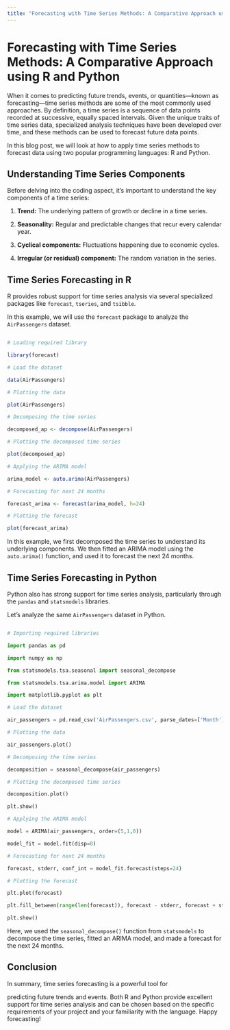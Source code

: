 ```yaml
---
title: "Forecasting with Time Series Methods: A Comparative Approach using R and Python"
---
```


# Forecasting with Time Series Methods: A Comparative Approach using R and Python

When it comes to predicting future trends, events, or quantities---known as forecasting---time series methods are some of the most commonly used approaches. By definition, a time series is a sequence of data points recorded at successive, equally spaced intervals. Given the unique traits of time series data, specialized analysis techniques have been developed over time, and these methods can be used to forecast future data points.

In this blog post, we will look at how to apply time series methods to forecast data using two popular programming languages: R and Python.

## Understanding Time Series Components

Before delving into the coding aspect, it's important to understand the key components of a time series:

1.  **Trend:** The underlying pattern of growth or decline in a time series.

2.  **Seasonality:** Regular and predictable changes that recur every calendar year.

3.  **Cyclical components:** Fluctuations happening due to economic cycles.

4.  **Irregular (or residual) component:** The random variation in the series.

## Time Series Forecasting in R

R provides robust support for time series analysis via several specialized packages like `forecast`, `tseries`, and `tsibble`.

In this example, we will use the `forecast` package to analyze the `AirPassengers` dataset.

``` r

# Loading required library

library(forecast)

# Load the dataset

data(AirPassengers)

# Plotting the data

plot(AirPassengers)

# Decomposing the time series

decomposed_ap <- decompose(AirPassengers)

# Plotting the decomposed time series

plot(decomposed_ap)

# Applying the ARIMA model

arima_model <- auto.arima(AirPassengers)

# Forecasting for next 24 months

forecast_arima <- forecast(arima_model, h=24)

# Plotting the forecast

plot(forecast_arima)
```

In this example, we first decomposed the time series to understand its underlying components. We then fitted an ARIMA model using the `auto.arima()` function, and used it to forecast the next 24 months.

## Time Series Forecasting in Python

Python also has strong support for time series analysis, particularly through the `pandas` and `statsmodels` libraries.

Let's analyze the same `AirPassengers` dataset in Python.

``` python

# Importing required libraries

import pandas as pd

import numpy as np

from statsmodels.tsa.seasonal import seasonal_decompose

from statsmodels.tsa.arima.model import ARIMA

import matplotlib.pyplot as plt

# Load the dataset

air_passengers = pd.read_csv('AirPassengers.csv', parse_dates=['Month'], index_col='Month')

# Plotting the data

air_passengers.plot()

# Decomposing the time series

decomposition = seasonal_decompose(air_passengers)

# Plotting the decomposed time series

decomposition.plot()

plt.show()

# Applying the ARIMA model

model = ARIMA(air_passengers, order=(5,1,0))

model_fit = model.fit(disp=0)

# Forecasting for next 24 months

forecast, stderr, conf_int = model_fit.forecast(steps=24)

# Plotting the forecast

plt.plot(forecast)

plt.fill_between(range(len(forecast)), forecast - stderr, forecast + stderr, color='r', alpha=.1)

plt.show()
```

Here, we used the `seasonal_decompose()` function from `statsmodels` to decompose the time series, fitted an ARIMA model, and made a forecast for the next 24 months.

## Conclusion

In summary, time series forecasting is a powerful tool for

predicting future trends and events. Both R and Python provide excellent support for time series analysis and can be chosen based on the specific requirements of your project and your familiarity with the language. Happy forecasting!
